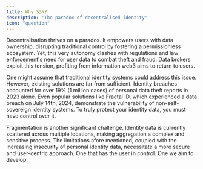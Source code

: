 ```yaml
---
title: Why S3N?
description: 'The paradox of decentralised identity'
icon: "question"
---
```


Decentralisation thrives on a paradox. It empowers users with data ownership, disrupting traditional control by fostering a permissionless ecosystem. Yet, this very autonomy clashes with regulations and law enforcement's need for user data to combat theft and fraud. Data brokers exploit this tension, profiting from information web3 aims to return to users.

One might assume that traditional identity systems could address this issue. However, existing solutions are far from sufficient. Identity breaches accounted for over 19% (1 million cases) of personal data theft reports in 2023 alone. Even popular solutions like Fractal ID, which experienced a data breach on July 14th, 2024, demonstrate the vulnerability of non-self-sovereign identity systems. To truly protect your identity data, you must have control over it.

Fragmentation is another significant challenge. Identity data is currently scattered across multiple locations, making aggregation a complex and sensitive process. The limitations afore mentioned, coupled with the increasing insecurity of personal identity data, necessitate a more secure and user-centric approach. One that has the user in control. One we aim to develop.
